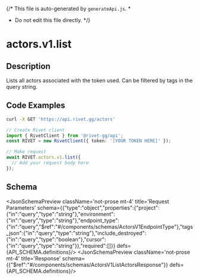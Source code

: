 {/* This file is auto-generated by `generateApi.js`.
  *
  * Do not edit this file directly.
  */}


# actors.v1.list

## Description
Lists all actors associated with the token used. Can be filtered by tags in the query string.

## Code Examples

<CodeGroup title='Request' tag='GET' label='https://api.rivet.gg/actors'>

```bash {{ "title": "cURL" }}
curl -X GET 'https://api.rivet.gg/actors'
```

```ts
// Create Rivet client
import { RivetClient } from '@rivet-gg/api';
const RIVET = new RivetClient({ token: '[YOUR TOKEN HERE]' });

// Make request
await RIVET.actors.v1.list({
  // Add your request body here
});
```

</CodeGroup>

## Schema
<JsonSchemaPreview className='not-prose mt-4' title='Request Parameters' schema={{"type":"object","properties":{"project":{"in":"query","type":"string"},"environment":{"in":"query","type":"string"},"endpoint_type":{"in":"query","$ref":"#/components/schemas/ActorsV1EndpointType"},"tags_json":{"in":"query","type":"string"},"include_destroyed":{"in":"query","type":"boolean"},"cursor":{"in":"query","type":"string"}},"required":[]}} defs={API_SCHEMA.definitions}/>
<JsonSchemaPreview className='not-prose mt-4' title='Response' schema={{"$ref":"#/components/schemas/ActorsV1ListActorsResponse"}} defs={API_SCHEMA.definitions}/>
